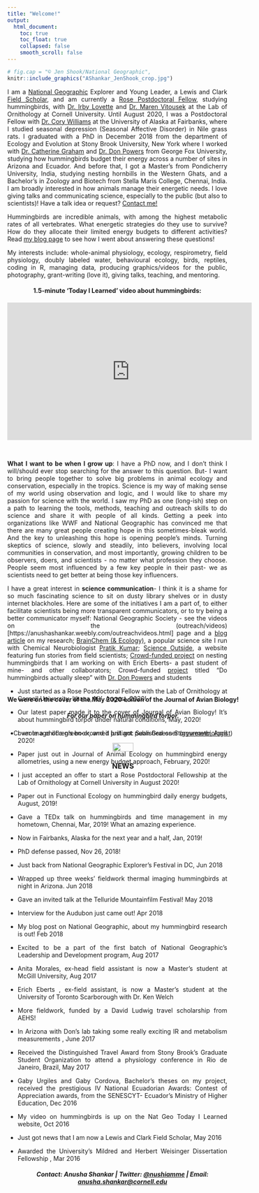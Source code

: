 ```yaml
---
title: "Welcome!"
output:
  html_document:
    toc: true
    toc_float: true
    collapsed: false
    smooth_scroll: false
---
```

<style>
body {
text-align: justify}
</style>

``` r
# fig.cap = "© Jen Shook/National Geographic", 
knitr::include_graphics("AShankar_JenShook_crop.jpg")
```

I am a [National Geographic](https://www.nationalgeographic.org/find-explorers/anusha-shankar) Explorer and Young Leader, a Lewis and Clark [Field Scholar](https://www.amphilsoc.org/grants/lewis-and-clark-fund-exploration-and-field-research), and am currently a  [Rose Postdoctoral Fellow](https://www.birds.cornell.edu/home/current-postdoctoral-fellows/), studying hummingbirds, with [Dr. Irby Lovette](https://ecologyandevolution.cornell.edu/irby-lovette) and [Dr. Maren Vitousek](https://ecologyandevolution.cornell.edu/maren-vitousek) at the Lab of Ornithology at Cornell University. Until August 2020, I was a Postdoctoral Fellow with [Dr. Cory Williams](http://www.corytwilliams.com/) at the University of Alaska at Fairbanks, where I studied seasonal depression (Seasonal Affective Disorder) in Nile grass rats. I graduated with a PhD in December 2018 from the department of Ecology and Evolution at Stony Brook University, New York where I worked with [Dr. Catherine Graham](https://www.wsl.ch/en/employees/graham.html) and [Dr. Don Powers](http://www.dpowerslab.com/) from George Fox University, studying how hummingbirds budget their energy across a number of sites in Arizona and Ecuador. And before that, I got a Master's from Pondicherry University, India, studying nesting hornbills in the Western Ghats, and a Bachelor's in Zoology and Biotech from Stella Maris College, Chennai, India. I am broadly interested in how animals manage their energetic needs. I love giving talks and communicating science, especially to the public (but also to scientists)! Have a talk idea or request? [Contact me!](mailto:anusha.shankar@cornell.edu)


Hummingbirds are incredible animals, with among the highest metabolic rates of all vertebrates. What energetic strategies do they use to survive? How do they allocate their limited energy budgets to different activities? Read [my blog page](https://anushashankar.weebly.com/blog/what-am-i-doing-in-ecuador-and-photos) to see how I went about answering these questions!

My interests include: whole-animal physiology, ecology, respirometry, field physiology, doubly labeled water, behavioural ecology, birds, reptiles, coding in R, managing data, producing graphics/videos for the public, photography, grant-writing (love it), giving talks, teaching, and mentoring.

<center>
#### 1.5-minute 'Today I Learned' video about hummingbirds:
<iframe width="560" height="315" src="https://www.youtube.com/embed/yKytMZ8G4gA" frameborder="0" allowfullscreen></iframe>
</center>
<br />

**What I want to be when I grow up**: I have a PhD now, and I don't think I will/should ever stop searching for the answer to this question. But- I want to bring people together to solve big problems in animal ecology and conservation, especially in the tropics. Science is my way of making sense of my world using observation and logic, and I would like to share my passion for science with the world. I saw my PhD as one (long-ish) step on a path to learning the tools, methods, teaching and outreach skills to do science and share it with people of all kinds. Getting a peek into organizations like WWF and National Geographic has convinced me that there are many great people creating hope in this sometimes-bleak world. And the key to unleashing this hope is opening people's minds. Turning skeptics of science, slowly and steadily, into believers, involving local communities in conservation, and most importantly, growing children to be observers, doers, and scientists - no matter what profession they choose. People seem most influenced by a few key people in their past- we as scientists need to get better at being those key influencers.

I have a great interest in **science communication**- I think it is a shame for so much fascinating science to sit on dusty library shelves or in dusty internet blackholes. Here are some of the initiatives I am a part of, to either facilitate scientists being more transparent communicators, or to try being a better communicator myself:
National Geographic Society - see the videos on the (outreach/videos)[https://anushashankar.weebly.com/outreachvideos.html] page and a [blog article](http://blog.nationalgeographic.org/2018/02/06/why-i-am-obsessed-with-hummingbird-pee-and-torpor/) on my research;
[BrainChem (& Ecology)](https://www.facebook.com/brainchem/), a popular science site I run with Chemical Neurobiologist [Pratik Kumar](http://pratikkumar15.wixsite.com/pratik); 
[Science Outside](https://scienceoutside.com/), a website featuring fun stories from field scientists;
[Crowd-funded project](https://experiment.com/projects/a-mother-s-work-is-never-done-using-thermal-imaging-to-detect-torpor-in-nesting-hummingbirds/dashboard/metrics) on nesting hummingbirds that I am working on with Erich Eberts- a past student of mine- and other collaborators;
Crowd-funded [project](https://experiment.com/projects/do-hummingbirds-actually-sleep) titled "Do hummingbirds actually sleep" with [Dr. Don Powers](http://www.dpowerslab.com/) and students

<div align="center" style="position:fixed">

#### We were on the cover of the May 2020 edition of the Journal of Avian Biology!
##### For our paper on hummingbird torpor.
Cover image of a green-crowned brilliant: Sean Graesser ([gourmetbiologist](https://www.instagram.com/gourmetbiologist/?hl=en))

<center>
![](JAV_51_5_Cover.jpg){width="30%"}


<center>
### NEWS
</center>

</div>
<style>
body {
text-align: justify}
</style>

* Just started as a Rose Postdoctoral Fellow with the Lab of Ornithology at Cornell University, Ithaca, NY, August, 2020!

* Our latest paper made it to the cover of Journal of Avian Biology! It's about hummingbird torpor under natural conditions, May, 2020!

* I wrote a children's book, and it just got published on Storyweaver, April 2020!

* Paper just out in Journal of Animal Ecology on hummingbird energy allometries, using a new energy budget approach, February, 2020!

* I just accepted an offer to start a Rose Postdoctoral Fellowship at the Lab of Ornithology at Cornell University in August 2020!

* Paper out in Functional Ecology on hummingbird daily energy budgets, August, 2019!

* Gave a TEDx talk on hummingbirds and time management in my hometown, Chennai, Mar, 2019! What an amazing experience.

* Now in Fairbanks, Alaska for the next year and a half, Jan, 2019!

* PhD defense passed, Nov 26, 2018!

* Just back from National Geographic Explorer's Festival in DC, Jun 2018

* Wrapped up three weeks' fieldwork thermal imaging hummingbirds at night in Arizona. Jun 2018

* Gave an invited talk at the Telluride Mountainfilm Festival! May 2018

* Interview for the Audubon just came out! Apr 2018

* My blog post on National Geographic, about my hummingbird research is out! Feb 2018

* Excited to be a part of the first batch of National Geographic's Leadership and Development program, Aug 2017

* Anita Morales, ex-head field assistant is now a Master's student at McGill University, Aug 2017

* Erich Eberts , ex-field assistant, is now a Master's student at the University of Toronto Scarborough with Dr. Ken Welch

* More fieldwork, funded by a David Ludwig travel scholarship from AEHS!

* In Arizona with Don's lab taking some really exciting IR and metabolism measurements , June 2017

* Received the Distinguished Travel Award from Stony Brook's Graduate Student Organization to attend a physiology conference in Rio de Janeiro, Brazil, May 2017

* Gaby Urgiles and Gaby Cordova, Bachelor's theses on my project, received the prestigious IV National Ecuadorian Awards: Contest of Appreciation awards, from the SENESCYT- Ecuador's Ministry of Higher Education, Dec 2016

* My video on hummingbirds is up on the Nat Geo Today I Learned website, Oct 2016

* Just got news that I am now a Lewis and Clark Field Scholar, May 2016

* Awarded the University's Mildred and Herbert Weisinger Dissertation Fellowship , Mar 2016
<br />
<center>
##### Contact: Anusha Shankar  |  Twitter: [\@nushiamme](https://twitter.com/nushiamme)  |  Email: [anusha.shankar@cornell.edu](mailto:anusha.shankar@cornell.edu) 
</center>

<div class="tocify-extend-page" data-unique="tocify-extend-page" style="height: 0;"></div>
